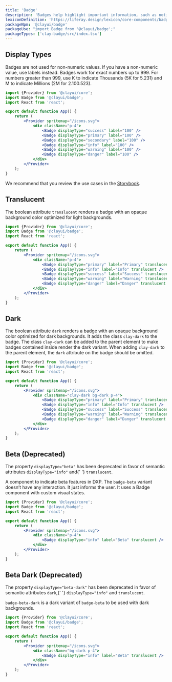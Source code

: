 ```yaml
---
title: 'Badge'
description: 'Badges help highlight important information, such as notifications or new and unread messages.'
lexiconDefinition: 'https://liferay.design/lexicon/core-components/badges/'
packageNpm: '@clayui/badge'
packageUse: "import Badge from '@clayui/badge';"
packageTypes: ['clay-badge/src/index.tsx']
---
```


## Display Types

Badges are not used for non-numeric values. If you have a non-numeric value, use labels instead. Badges work for exact numbers up to 999.
For numbers greater than 999, use K to indicate Thousands (5K for 5.231) and M to indicate Millions (2M for 2.100.523).

```jsx preview
import {Provider} from '@clayui/core';
import Badge from '@clayui/badge';
import React from 'react';

export default function App() {
	return (
		<Provider spritemap="/icons.svg">
			<div className="p-4">
				<Badge displayType="success" label="100" />
				<Badge displayType="primary" label="100" />
				<Badge displayType="secondary" label="100" />
				<Badge displayType="info" label="100" />
				<Badge displayType="warning" label="100" />
				<Badge displayType="danger" label="100" />
			</div>
		</Provider>
	);
}
```

We recommend that you review the use cases in the [Storybook](https://storybook.clayui.com/?path=/story/design-system-components-badge--default).

## Translucent

The boolean attribute `translucent` renders a badge with an opaque background color optimized for light backgrounds.

```jsx preview
import {Provider} from '@clayui/core';
import Badge from '@clayui/badge';
import React from 'react';

export default function App() {
	return (
		<Provider spritemap="/icons.svg">
			<div className="p-4">
				<Badge displayType="primary" label="Primary" translucent />
				<Badge displayType="info" label="Info" translucent />
				<Badge displayType="success" label="Success" translucent />
				<Badge displayType="warning" label="Warning" translucent />
				<Badge displayType="danger" label="Danger" translucent />
			</div>
		</Provider>
	);
}
```

## Dark

The boolean attribute `dark` renders a badge with an opaque background color optimized for dark backgrounds. It adds the class `clay-dark` to the badge. The class `clay-dark` can be added to the parent element to make badges contained inside render the dark variant. When adding `clay-dark` to the parent element, the `dark` attribute on the badge should be omitted.

```jsx preview
import {Provider} from '@clayui/core';
import Badge from '@clayui/badge';
import React from 'react';

export default function App() {
	return (
		<Provider spritemap="/icons.svg">
			<div className="clay-dark bg-dark p-4">
				<Badge displayType="primary" label="Primary" translucent />
				<Badge displayType="info" label="Info" translucent />
				<Badge displayType="success" label="Success" translucent />
				<Badge displayType="warning" label="Warning" translucent />
				<Badge displayType="danger" label="Danger" translucent />
			</div>
		</Provider>
	);
}
```

## Beta (Deprecated)

<div className="clay-site-alert alert alert-warning">
	The property <code>displayType="beta"</code> has been deprecated in favor of
	semantic attributes <code>displayType="info"</code> and{' '}
	<code>translucent</code>.
</div>

A component to indicate beta features in DXP. The `badge-beta` variant doesn’t have any interaction. It just informs the user. It uses a Badge component with custom visual states.

```jsx preview
import {Provider} from '@clayui/core';
import Badge from '@clayui/badge';
import React from 'react';

export default function App() {
	return (
		<Provider spritemap="/icons.svg">
			<div className="p-4">
				<Badge displayType="info" label="Beta" translucent />
			</div>
		</Provider>
	);
}
```

## Beta Dark (Deprecated)

<div className="clay-site-alert alert alert-warning">
	The property <code>displayType="beta-dark"</code> has been deprecated in
	favor of semantic attributes <code>dark</code>,{' '}
	<code>displayType="info"</code> and <code>translucent</code>.
</div>

`badge-beta-dark` is a dark variant of `badge-beta` to be used with dark backgrounds.

```jsx preview
import {Provider} from '@clayui/core';
import Badge from '@clayui/badge';
import React from 'react';

export default function App() {
	return (
		<Provider spritemap="/icons.svg">
			<div className="bg-dark p-4">
				<Badge displayType="info" label="Beta" translucent />
			</div>
		</Provider>
	);
}
```
